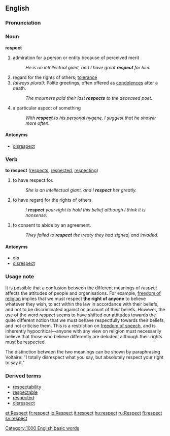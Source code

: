 ==English==

{{rank|greatest|property|started|742|respect|that's|Christian|food}}

===Pronunciation===
{{audio|en-us-respects.ogg|Audio (US)}}

===Noun===
'''respect'''  {{uncountable}}
# admiration for a person or entity because of perceived merit
#:''He is an intellectual giant, and I have great '''respect''' for him.''
# regard for the rights of others; [[tolerance]]
# ''(always plural):'' Polite greetings, often offered as [[condolences]] after a death.
#:''The mourners paid their last '''respects''' to the deceased poet.'' 
# a particular aspect of something
#:''With '''respect''' to his personal hygene, I suggest that he shower more often.''

====Antonyms====
*[[disrespect]]

===Verb===
'''to respect'''  ([[respects]], [[respected]], [[respecting]])

# to have respect for.
#:''She is an intellectual giant, and I '''respect''' her greatly.''
# to have regard for the rights of others.
#:''I '''respect''' your right to hold this belief although I think it is nonsense.''
# to consent to abide by an agreement.
#:''They failed to '''respect''' the treaty they had signed, and invaded.''

====Antonyms====
*[[dis]]<!-- or can it also be spelled "diss"? -->
*[[disrespect]]

===Usage note===
It is possible that a confusion between the different meanings of ''respect'' affects the attitudes of people and organisations. For example, [[freedom of religion]] implies that we must respect '''the right of anyone''' to believe whatever they wish, to act within the law in accordance with their beliefs, and not to be discriminated against on account of their beliefs. However, the use of the word ''respect'' seems to have shifted our attitudes towards the quite different notion that we must behave respectfully towards their beliefs, and not criticise them. This is a restriction on [[freedom of speech]], and is inherently hypocritical&mdash;anyone with any view on religion must necessarily believe that those who believe differently are deluded, although their rights must be respected.

The distinction between the two meanings can be shown by paraphrasing Voltaire: "I totally disrespect what you say, but absolutely respect your right to say it." 

===Derived terms===
*[[respectability]]
*[[respectable]]
*[[respected]]
*[[disrespect]]

[[Category:1000 English basic words]]

[[et:Respect]]
[[fr:respect]]
[[io:Respect]]
[[it:respect]]
[[hu:respect]]
[[ru:Respect]]
[[fi:respect]]
[[sv:respect]]